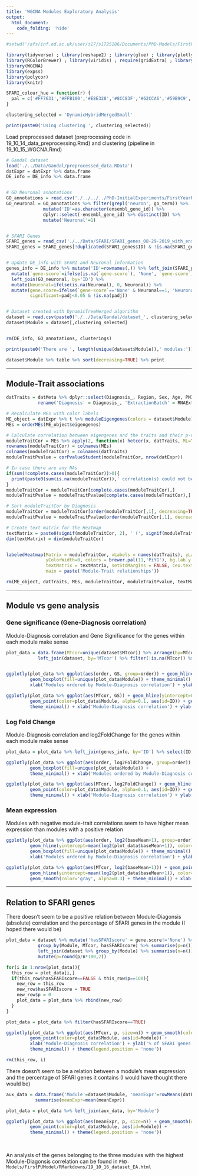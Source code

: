 ```yaml
---
title: 'WGCNA Modules Exploratory Analysis'
output:
  html_document:
    code_folding: 'hide'
---
```


```r
#setwd('/afs/inf.ed.ac.uk/user/s17/s1725186/Documents/PhD-Models/FirstPUModel/RMarkdowns')

library(tidyverse) ; library(reshape2) ; library(glue) ; library(plotly) ; library(dendextend)
library(RColorBrewer) ; library(viridis) ; require(gridExtra) ; library(GGally)
library(WGCNA)
library(expss)
library(polycor)
library(knitr)

SFARI_colour_hue = function(r) {
  pal = c('#FF7631','#FFB100','#E8E328','#8CC83F','#62CCA6','#59B9C9','#b3b3b3','#808080','gray','#d9d9d9')[r]
}

clustering_selected = 'DynamicHybridMergedSmall'

print(paste0('Using clustering ', clustering_selected))
```

Load preprocessed dataset (preprocessing code in 19_10_14_data_preprocessing.Rmd) and clustering (pipeline in 19_10_15_WGCNA.Rmd)
```r

# Gandal dataset
load('./../Data/Gandal/preprocessed_data.RData')
datExpr = datExpr %>% data.frame
DE_info = DE_info %>% data.frame


# GO Neuronal annotations
GO_annotations = read.csv('./../../../PhD-InitialExperiments/FirstYearReview/Data/GO_annotations/genes_GO_annotations.csv')
GO_neuronal = GO_annotations %>% filter(grepl('neuron', go_term)) %>% 
              mutate('ID'=as.character(ensembl_gene_id)) %>% 
              dplyr::select(-ensembl_gene_id) %>% distinct(ID) %>%
              mutate('Neuronal'=1)


# SFARI Genes
SFARI_genes = read_csv('./../Data/SFARI/SFARI_genes_08-29-2019_with_ensembl_IDs.csv')
SFARI_genes = SFARI_genes[!duplicated(SFARI_genes$ID) & !is.na(SFARI_genes$ID),]


# Update DE_info with SFARI and Neuronal information
genes_info = DE_info %>% mutate('ID'=rownames(.)) %>% left_join(SFARI_genes, by='ID') %>% 
  mutate(`gene-score`=ifelse(is.na(`gene-score`), 'None', `gene-score`)) %>%
  left_join(GO_neuronal, by='ID') %>% 
  mutate(Neuronal=ifelse(is.na(Neuronal), 0, Neuronal)) %>%
  mutate(gene.score=ifelse(`gene-score`=='None' & Neuronal==1, 'Neuronal', `gene-score`), 
         significant=padj<0.05 & !is.na(padj))


# Dataset created with DynamicTreeMerged algorithm
dataset = read.csv(paste0('./../Data/Gandal/dataset_', clustering_selected, '.csv'))
dataset$Module = dataset[,clustering_selected]


rm(DE_info, GO_annotations, clusterings)
```

```r
print(paste0('There are ', length(unique(dataset$Module)),' modules:'))

dataset$Module %>% table %>% sort(decreasing=TRUE) %>% print
```

---

## Module-Trait associations

```r
datTraits = datMeta %>% dplyr::select(Diagnosis_, Region, Sex, Age, PMI, RNAExtractionBatch) %>%
            rename('Diagnosis' = Diagnosis_, 'ExtractionBatch' = RNAExtractionBatch)

# Recalculate MEs with color labels
ME_object = datExpr %>% t %>% moduleEigengenes(colors = dataset$Module)
MEs = orderMEs(ME_object$eigengenes)

# Calculate correlation between eigengenes and the traits and their p-values
moduleTraitCor = MEs %>% apply(2, function(x) hetcor(x, datTraits, ML=TRUE)$correlations[1,-1]) %>% t
rownames(moduleTraitCor) = colnames(MEs)
colnames(moduleTraitCor) = colnames(datTraits)
moduleTraitPvalue = corPvalueStudent(moduleTraitCor, nrow(datExpr))

# In case there are any NAs
if(sum(!complete.cases(moduleTraitCor))>0){
  print(paste0(sum(is.na(moduleTraitCor)),' correlation(s) could not be calculated')) 
}
moduleTraitCor = moduleTraitCor[complete.cases(moduleTraitCor),]
moduleTraitPvalue = moduleTraitPvalue[complete.cases(moduleTraitCor),]

# Sort moduleTraitCor by Diagnosis
moduleTraitCor = moduleTraitCor[order(moduleTraitCor[,1], decreasing=TRUE),]
moduleTraitPvalue = moduleTraitPvalue[order(moduleTraitCor[,1], decreasing=TRUE),]

# Create text matrix for the Heatmap
textMatrix = paste0(signif(moduleTraitCor, 2), ' (', signif(moduleTraitPvalue, 1), ')')
dim(textMatrix) = dim(moduleTraitCor)


labeledHeatmap(Matrix = moduleTraitCor, xLabels = names(datTraits), yLabels =  gsub('ME','',rownames(moduleTraitCor)), 
               yColorWidth=0, colors = brewer.pal(11,'PiYG'), bg.lab.y = gsub('ME','',rownames(moduleTraitCor)),
               textMatrix = textMatrix, setStdMargins = FALSE, cex.text = 0.8, cex.lab.y = 0.75, zlim = c(-1,1),
               main = paste('Module-Trait relationships'))

rm(ME_object, datTraits, MEs, moduleTraitCor, moduleTraitPvalue, textMatrix)
```


---

## Module vs gene analysis

### Gene significance (Gene-Diagnosis correlation)

Module-Diagnosis correlation and Gene Significance for the genes within each module make sense
```r

plot_data = data.frame(MTcor=unique(dataset$MTcor)) %>% arrange(by=MTcor) %>% mutate(order=1:length(unique(dataset$MTcor))) %>%
            left_join(dataset, by='MTcor') %>% filter(!is.na(MTcor)) %>% dplyr::select(ID, MTcor, GS, Module, order)


ggplotly(plot_data %>% ggplot(aes(order, GS, group=order)) + geom_hline(yintercept=0, color='gray', linetype='dotted') +
         geom_boxplot(fill=unique(plot_data$Module)) + theme_minimal() + 
         xlab('Modules ordered by Module-Diagnosis correlation') + ylab('Gene Significance'))

ggplotly(plot_data %>% ggplot(aes(MTcor, GS)) + geom_hline(yintercept=0, color='gray', linetype='dotted') + 
         geom_point(color=plot_data$Module, alpha=0.1, aes(id=ID)) + geom_smooth(color='gray', alpha=0.3) + 
         theme_minimal() + xlab('Module-Diagnosis correlation') + ylab('Gene Significance'))
```

### Log Fold Change

Module-Diagnosis correlation and log2FoldChange for the genes within each module make sense
```r

plot_data = plot_data %>% left_join(genes_info, by='ID') %>% select(ID, order, Module, MTcor, log2FoldChange, baseMean)

ggplotly(plot_data %>% ggplot(aes(order, log2FoldChange, group=order)) + geom_hline(yintercept=0, color='gray', linetype='dotted') +
         geom_boxplot(fill=unique(plot_data$Module)) + 
         theme_minimal() + xlab('Modules ordered by Module-Diagnosis correlation') + ylab('log2FoldChange'))

ggplotly(plot_data %>% ggplot(aes(MTcor, log2FoldChange)) + geom_hline(yintercept=0, color='gray', linetype='dotted') +
         geom_point(color=plot_data$Module, alpha=0.1, aes(id=ID)) + geom_smooth(color='gray', alpha=0.3) + 
         theme_minimal() + xlab('Module-Diagnosis correlation') + ylab('log2FoldChange'))
```

### Mean expression

Modules with negative module-trait correlations seem to have higher mean expression than modules with a positive relation
```r
ggplotly(plot_data %>% ggplot(aes(order, log2(baseMean+1), group=order)) + 
         geom_hline(yintercept=mean(log2(plot_data$baseMean+1)), color='gray', linetype='dotted') +
         geom_boxplot(fill=unique(plot_data$Module)) + theme_minimal() + 
         xlab('Modules ordered by Module-Diagnosis correlation') + ylab('log2(Mean Expression)'))

ggplotly(plot_data %>% ggplot(aes(MTcor, log2(baseMean+1))) + geom_point(alpha=0.2, color=plot_data$Module, aes(id=ID)) + 
         geom_hline(yintercept=mean(log2(plot_data$baseMean+1)), color='gray', linetype='dotted') + 
         geom_smooth(color='gray', alpha=0.3) + theme_minimal() + xlab('Module-Diagnosis correlation'))
```


---

## Relation to SFARI genes

There doesn't seem to be a positive relation between Module-Diagonsis (absolute) correlation and the percentage of SFARI genes in the module (I hoped there would be)

```r

plot_data = dataset %>% mutate('hasSFARIscore' = gene.score!='None') %>% 
            group_by(Module, MTcor, hasSFARIscore) %>% summarise(p=n()) %>% 
            left_join(dataset %>% group_by(Module) %>% summarise(n=n()), by='Module') %>% 
            mutate(p=round(p/n*100,2)) 

for(i in 1:nrow(plot_data)){
  this_row = plot_data[i,]
  if(this_row$hasSFARIscore==FALSE & this_row$p==100){
    new_row = this_row
    new_row$hasSFARIscore = TRUE
    new_row$p = 0
    plot_data = plot_data %>% rbind(new_row)
  }
}

plot_data = plot_data %>% filter(hasSFARIscore==TRUE)

ggplotly(plot_data %>% ggplot(aes(MTcor, p, size=n)) + geom_smooth(color='gray', alpha=0.1) +
         geom_point(color=plot_data$Module, aes(id=Module)) +
         xlab('Module-Diagnosis correlation') + ylab('% of SFARI genes') +
         theme_minimal() + theme(legend.position = 'none'))

rm(this_row, i)
```

There doesn't seem to be a relation between a module's mean expression and the percentage of SFARI genes it contains (I would have thought there would be)

```r

aux_data = data.frame('Module'=dataset$Module, 'meanExpr'=rowMeans(datExpr)) %>% group_by(Module) %>% 
           summarise(meanExpr=mean(meanExpr))

plot_data = plot_data %>% left_join(aux_data, by='Module')

ggplotly(plot_data %>% ggplot(aes(meanExpr, p, size=n)) + geom_smooth(color='gray', alpha=0.1) +
         geom_point(color=plot_data$Module, aes(id=Module)) + 
         theme_minimal() + theme(legend.position = 'none'))

```

<br>

An analysis of the genes belonging to the three modules with the highest Module-Diagonsis correlation can be found in `PhD-Models/FirstPUModel/RMarkdowns/19_10_16_dataset_EA.html`

<br><br>
